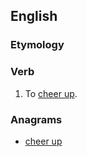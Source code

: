 ==English==

===Etymology===
{{prefix|up|cheer|lang=en}}

===Verb===
{{en-verb}}

# {{context|transitive|archaic|lang=en}} To [[cheer up]].
#: {{rfquotek|Edmund Spenser}}

===Anagrams===
* [[cheer up#English|cheer up]]